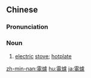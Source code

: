 {{also|电炉}}
==Chinese==
{{zh-forms|s=电炉}}

===Pronunciation===
{{zh-pron
|m=diànlú
|cat=n
}}

===Noun===
{{zh-noun}}

# [[electric]] [[stove]]; [[hotplate]]

{{zh-cat|Intermediate}}

[[zh-min-nan:電爐]]
[[hu:電爐]]
[[ja:電爐]]